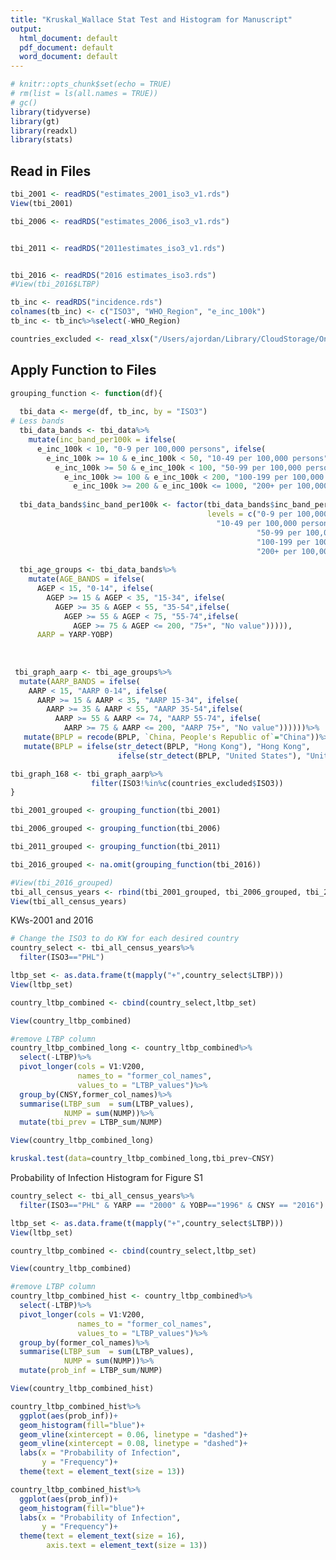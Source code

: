 ```yaml
---
title: "Kruskal_Wallace Stat Test and Histogram for Manuscript"
output:
  html_document: default
  pdf_document: default
  word_document: default
---
```


```r
# knitr::opts_chunk$set(echo = TRUE)
# rm(list = ls(all.names = TRUE))
# gc()
library(tidyverse)
library(gt)
library(readxl)
library(stats)

```

## Read in Files

```r
tbi_2001 <- readRDS("estimates_2001_iso3_v1.rds")
View(tbi_2001)

tbi_2006 <- readRDS("estimates_2006_iso3_v1.rds")


tbi_2011 <- readRDS("2011estimates_iso3_v1.rds")


tbi_2016 <- readRDS("2016 estimates_iso3.rds")
#View(tbi_2016$LTBP)

tb_inc <- readRDS("incidence.rds")
colnames(tb_inc) <- c("ISO3", "WHO_Region", "e_inc_100k")
tb_inc <- tb_inc%>%select(-WHO_Region)

countries_excluded <- read_xlsx("/Users/ajordan/Library/CloudStorage/OneDrive-McGillUniversity/LTBI-Aust-CEA-master/Data/countries 168.xlsx", sheet = 2)
```



## Apply Function to Files


```r
grouping_function <- function(df){
  
  tbi_data <- merge(df, tb_inc, by = "ISO3")
# Less bands
  tbi_data_bands <- tbi_data%>%
    mutate(inc_band_per100k = ifelse(
      e_inc_100k < 10, "0-9 per 100,000 persons", ifelse(
        e_inc_100k >= 10 & e_inc_100k < 50, "10-49 per 100,000 persons", ifelse(
          e_inc_100k >= 50 & e_inc_100k < 100, "50-99 per 100,000 persons", ifelse(
            e_inc_100k >= 100 & e_inc_100k < 200, "100-199 per 100,000 persons",ifelse(
              e_inc_100k >= 200 & e_inc_100k <= 1000, "200+ per 100,000 persons", "No value"))))))
  
  tbi_data_bands$inc_band_per100k <- factor(tbi_data_bands$inc_band_per100k,
                                            levels = c("0-9 per 100,000 persons",
                                              "10-49 per 100,000 persons",
                                                       "50-99 per 100,000 persons",
                                                       "100-199 per 100,000 persons",
                                                       "200+ per 100,000 persons"))
  
  tbi_age_groups <- tbi_data_bands%>%
    mutate(AGE_BANDS = ifelse(
      AGEP < 15, "0-14", ifelse(
        AGEP >= 15 & AGEP < 35, "15-34", ifelse(
          AGEP >= 35 & AGEP < 55, "35-54",ifelse(
            AGEP >= 55 & AGEP < 75, "55-74",ifelse(
              AGEP >= 75 & AGEP <= 200, "75+", "No value"))))),
      AARP = YARP-YOBP)
  
  
  
 tbi_graph_aarp <- tbi_age_groups%>%
  mutate(AARP_BANDS = ifelse(
    AARP < 15, "AARP 0-14", ifelse(
      AARP >= 15 & AARP < 35, "AARP 15-34", ifelse(
        AARP >= 35 & AARP < 55, "AARP 35-54",ifelse(
          AARP >= 55 & AARP <= 74, "AARP 55-74", ifelse(
            AARP >= 75 & AARP <= 200, "AARP 75+", "No value"))))))%>%
   mutate(BPLP = recode(BPLP, `China, People's Republic of`="China"))%>%
   mutate(BPLP = ifelse(str_detect(BPLP, "Hong Kong"), "Hong Kong", 
                        ifelse(str_detect(BPLP, "United States"), "United States of America", BPLP)))

tbi_graph_168 <- tbi_graph_aarp%>%
                  filter(ISO3!%in%c(countries_excluded$ISO3))
}

tbi_2001_grouped <- grouping_function(tbi_2001)

tbi_2006_grouped <- grouping_function(tbi_2006)

tbi_2011_grouped <- grouping_function(tbi_2011)

tbi_2016_grouped <- na.omit(grouping_function(tbi_2016))

#View(tbi_2016_grouped)
tbi_all_census_years <- rbind(tbi_2001_grouped, tbi_2006_grouped, tbi_2011_grouped, tbi_2016_grouped)
View(tbi_all_census_years)

```



KWs-2001 and 2016
```r
# Change the ISO3 to do KW for each desired country
country_select <- tbi_all_census_years%>%
  filter(ISO3=="PHL")

ltbp_set <- as.data.frame(t(mapply("+",country_select$LTBP)))
View(ltbp_set)

country_ltbp_combined <- cbind(country_select,ltbp_set)

View(country_ltbp_combined)

#remove LTBP column
country_ltbp_combined_long <- country_ltbp_combined%>%
  select(-LTBP)%>%
  pivot_longer(cols = V1:V200,
               names_to = "former_col_names",
               values_to = "LTBP_values")%>%
  group_by(CNSY,former_col_names)%>%
  summarise(LTBP_sum  = sum(LTBP_values),
            NUMP = sum(NUMP))%>%
  mutate(tbi_prev = LTBP_sum/NUMP)

View(country_ltbp_combined_long)

kruskal.test(data=country_ltbp_combined_long,tbi_prev~CNSY)
```

Probability of Infection Histogram for Figure S1

```r

country_select <- tbi_all_census_years%>%
  filter(ISO3=="PHL" & YARP == "2000" & YOBP=="1996" & CNSY == "2016")

ltbp_set <- as.data.frame(t(mapply("+",country_select$LTBP)))
View(ltbp_set)

country_ltbp_combined <- cbind(country_select,ltbp_set)

View(country_ltbp_combined)

#remove LTBP column
country_ltbp_combined_hist <- country_ltbp_combined%>%
  select(-LTBP)%>%
  pivot_longer(cols = V1:V200,
               names_to = "former_col_names",
               values_to = "LTBP_values")%>%
  group_by(former_col_names)%>%
  summarise(LTBP_sum  = sum(LTBP_values),
            NUMP = sum(NUMP))%>%
  mutate(prob_inf = LTBP_sum/NUMP)

View(country_ltbp_combined_hist)

country_ltbp_combined_hist%>%
  ggplot(aes(prob_inf))+
  geom_histogram(fill="blue")+
  geom_vline(xintercept = 0.06, linetype = "dashed")+
  geom_vline(xintercept = 0.08, linetype = "dashed")+
  labs(x = "Probability of Infection",
       y = "Frequency")+
  theme(text = element_text(size = 13))

country_ltbp_combined_hist%>%
  ggplot(aes(prob_inf))+
  geom_histogram(fill="blue")+
  labs(x = "Probability of Infection",
       y = "Frequency")+
  theme(text = element_text(size = 16),
        axis.text = element_text(size = 13))
  

```

